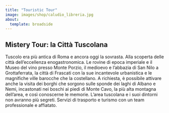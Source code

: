 ```yaml
---
title: "Touristic Tour"
image: images/shop/caludio_libreria.jpg
about:
  template: broadside
---
```


## Mistery Tour: la Città Tuscolana

Tuscolo era più antica di Roma e ancora oggi la sovrasta. Alla scoperta delle città dell’eccellenza enogastronomica. Le rovine di epoca imperiale e il Museo del vino presso Monte Porzio, il medioevo e l’abbazia di San Nilo a Grottaferrata, la città di Frascati con la sue incantevole urbanistica e le magnifiche ville barocche che la costellano. A richiesta, è possibile attivare anche la visita dei borghi che sorgono sulle sponde dei laghi di Albano e Nemi, incastonati nei boschi ai piedi di Monte Cavo, la più alta montagna dell’area, e così conoscerne le memorie. L’area tuscolana e i suoi dintorni non avranno più segreti. Servizi di trasporto e turismo con un team professionale e affiatato.
